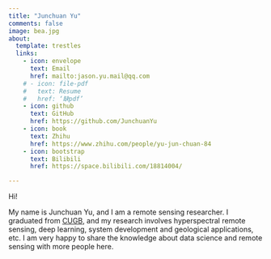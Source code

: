 ```yaml
---
title: "Junchuan Yu"
comments: false
image: bea.jpg
about:
  template: trestles
  links:
    - icon: envelope
      text: Email
      href: mailto:jason.yu.mail@qq.com
    # - icon: file-pdf
    #   text: Resume
    #   href: ‘缺pdf’
    - icon: github
      text: GitHub
      href: https://github.com/JunchuanYu
    - icon: book
      text: Zhihu
      href: https://www.zhihu.com/people/yu-jun-chuan-84
    - icon: bootstrap
      text: Bilibili
      href: https://space.bilibili.com/18814004/

---
```





::: {#hero-heading}

Hi!

My name is Junchuan Yu, and I am a remote sensing researcher. I graduated from [CUGB](https://en.cugb.edu.cn/), and my research involves hyperspectral remote sensing, deep learning, system development and geological applications, etc.
I am very happy to share the knowledge about data science and remote sensing with more people here.

:::
